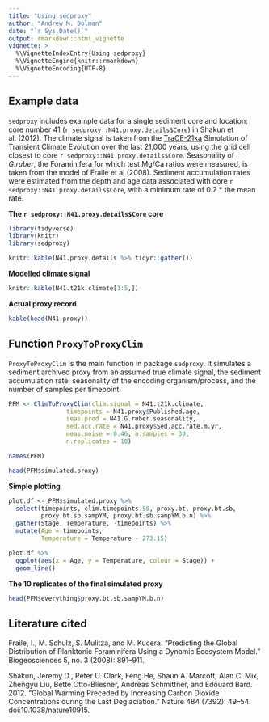 ```yaml
---
title: "Using sedproxy"
author: "Andrew M. Dolman"
date: "`r Sys.Date()`"
output: rmarkdown::html_vignette
vignette: >
  %\VignetteIndexEntry{Using sedproxy}
  %\VignetteEngine{knitr::rmarkdown}
  %\VignetteEncoding{UTF-8}
---
```


## Example data

`sedproxy` includes example data for a single sediment core and location: core number 41 (`r sedproxy::N41.proxy.details$Core`) in Shakun et al. (2012). The climate signal is taken from the [TraCE-21ka](http://www.cgd.ucar.edu/ccr/TraCE/) Simulation of Transient Climate Evolution over the last 21,000 years, using the grid cell closest to core `r sedproxy::N41.proxy.details$Core`. Seasonality of *G.ruber*, the Foraminifera for which test Mg/Ca ratios were measured, is taken from the model of Fraile et al (2008). Sediment accumulation rates were estimated from the depth and age data associated with core `r sedproxy::N41.proxy.details$Core`, with a minimum rate of 0.2 * the mean rate.


**The `r sedproxy::N41.proxy.details$Core` core**

```r
library(tidyverse)
library(knitr)
library(sedproxy)
```


```r
knitr::kable(N41.proxy.details %>% tidyr::gather())
```


**Modelled climate signal**


```r
knitr::kable(N41.t21k.climate[1:5,])
```

**Actual proxy record**


```r
kable(head(N41.proxy))
```

## Function `ProxyToProxyClim`

`ProxyToProxyClim` is the main function in package `sedproxy`. It simulates a sediment archived proxy from an assumed true climate signal, the sediment accumulation rate, seasonality of the encoding organism/process, and the number of samples per timepoint.


```r
PFM <- ClimToProxyClim(clim.signal = N41.t21k.climate, 
                timepoints = N41.proxy$Published.age,
                seas.prod = N41.G.ruber.seasonality,
                sed.acc.rate = N41.proxy$Sed.acc.rate.m.yr,
                meas.noise = 0.46, n.samples = 30,
                n.replicates = 10)
```


```r
names(PFM)
```

```r
head(PFM$simulated.proxy)
```

**Simple plotting**

```r
plot.df <- PFM$simulated.proxy %>% 
  select(timepoints, clim.timepoints.50, proxy.bt, proxy.bt.sb,
         proxy.bt.sb.sampYM, proxy.bt.sb.sampYM.b.n) %>% 
  gather(Stage, Temperature, -timepoints) %>% 
  mutate(Age = timepoints,
         Temperature = Temperature - 273.15) 

plot.df %>% 
  ggplot(aes(x = Age, y = Temperature, colour = Stage)) +
  geom_line()
```






**The 10 replicates of the final simulated proxy**

```r
head(PFM$everything$proxy.bt.sb.sampYM.b.n)
```



## Literature cited

Fraile, I., M. Schulz, S. Mulitza, and M. Kucera. “Predicting the Global Distribution of Planktonic Foraminifera Using a Dynamic Ecosystem Model.” Biogeosciences 5, no. 3 (2008): 891–911.


Shakun, Jeremy D., Peter U. Clark, Feng He, Shaun A. Marcott, Alan C. Mix, Zhengyu Liu, Bette Otto-Bliesner, Andreas Schmittner, and Edouard Bard. 2012. “Global Warming Preceded by Increasing Carbon Dioxide Concentrations during the Last Deglaciation.” Nature 484 (7392): 49–54. doi:10.1038/nature10915.

